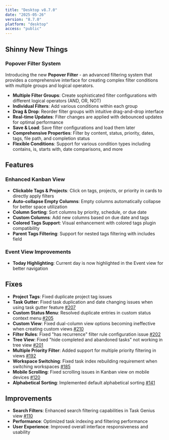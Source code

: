 ```yaml
---
title: "Desktop v8.7.0"
date: "2025-05-26"
version: "8.7.0"
platform: "desktop"
access: "public"
---
```


## Shinny New Things

### Popover Filter System

Introducing the new **Popover Filter** - an advanced filtering system that provides a comprehensive interface for creating complex filter conditions with multiple groups and logical operators.

- **Multiple Filter Groups**: Create sophisticated filter configurations with different logical operators (AND, OR, NOT)
- **Individual Filters**: Add various conditions within each group
- **Drag & Drop**: Reorder filter groups with intuitive drag-and-drop interface
- **Real-time Updates**: Filter changes are applied with debounced updates for optimal performance
- **Save & Load**: Save filter configurations and load them later
- **Comprehensive Properties**: Filter by content, status, priority, dates, tags, file path, and completion status
- **Flexible Conditions**: Support for various condition types including contains, is, starts with, date comparisons, and more

## Features

### Enhanced Kanban View

- **Clickable Tags & Projects**: Click on tags, projects, or priority in cards to directly apply filters
- **Auto-collapse Empty Columns**: Empty columns automatically collapse for better space utilization
- **Column Sorting**: Sort columns by priority, schedule, or due date
- **Custom Columns**: Add new columns based on due date and tags
- **Colored Tags Support**: Visual enhancement with colored tags plugin compatibility
- **Parent Tags Filtering**: Support for nested tags filtering with includes field

### Event View Improvements

- **Today Highlighting**: Current day is now highlighted in the Event view for better navigation

## Fixes

- **Project Tags**: Fixed duplicate project tag issues
- **Task Gutter**: Fixed task duplication and date changing issues when using task gutter feature [#207](https://github.com/Quorafind/Obsidian-Task-Genius/issues/207)
- **Custom Status Menu**: Resolved duplicate entries in custom status context menu [#205](https://github.com/Quorafind/Obsidian-Task-Genius/issues/205)
- **Custom View**: Fixed dual-column view options becoming ineffective when creating custom views [#210](https://github.com/Quorafind/Obsidian-Task-Genius/issues/210)
- **Filter Rules**: Fixed "has recurrence" filter rule configuration issue [#202](https://github.com/Quorafind/Obsidian-Task-Genius/issues/202)
- **Tree View**: Fixed "hide completed and abandoned tasks" not working in tree view [#201](https://github.com/Quorafind/Obsidian-Task-Genius/issues/201)
- **Multiple Priority Filter**: Added support for multiple priority filtering in views [#192](https://github.com/Quorafind/Obsidian-Task-Genius/issues/192)
- **Workspace Switching**: Fixed task index rebuilding requirement when switching workspaces [#185](https://github.com/Quorafind/Obsidian-Task-Genius/issues/185)
- **Mobile Scrolling**: Fixed scrolling issues in Kanban view on mobile devices [#120](https://github.com/Quorafind/Obsidian-Task-Genius/issues/120)
- **Alphabetical Sorting**: Implemented default alphabetical sorting [#141](https://github.com/Quorafind/Obsidian-Task-Genius/issues/141)

## Improvements

- **Search Filters**: Enhanced search filtering capabilities in Task Genius view [#110](https://github.com/Quorafind/Obsidian-Task-Genius/issues/110)
- **Performance**: Optimized task indexing and filtering performance
- **User Experience**: Improved overall interface responsiveness and usability
